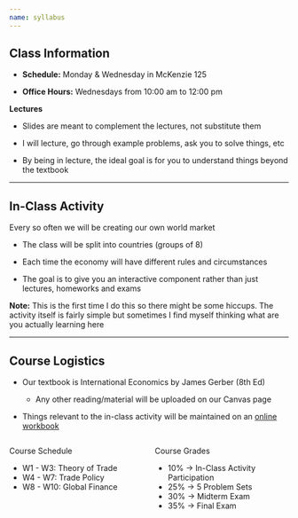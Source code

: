 ```yaml
---
name: syllabus
---
```


## Class Information 

- [**Schedule:**]{.hi} Monday & Wednesday in McKenzie 125

- [**Office Hours:**]{.hi} Wednesdays from 10:00 am to 12:00 pm 

**Lectures**

- Slides are meant to complement the lectures, not substitute them

- I will lecture, go through example problems, ask you to solve things, etc

- By being in lecture, the ideal goal is for you to understand things beyond the textbook 

---

## In-Class Activity

Every so often we will be creating our own world market

- The class will be split into countries (groups of 8) 

- Each time the economy will have different rules and circumstances

- The goal is to give you an interactive component rather than just lectures, homeworks and exams

[**Note:** This is the first time I do this so there might be some hiccups. The activity itself is fairly simple but sometimes I find myself thinking what are you actually learning here]{.note .small}

---

## Course Logistics

- Our [textbook]{.hi} is International Economics by James Gerber (8th Ed)

    - Any other reading/material will be uploaded on our Canvas page

- Things relevant to the in-class activity will be maintained on an [online workbook](https://jose-rojas-fallas.quarto.pub/international-econ-workbook/)

:::: {.columns}

::: {.column width="50%"}
[Course Schedule]{.h}

- [W1 - W3:]{.hii} Theory of Trade
- [W4 - W7:]{.hii} Trade Policy
- [W8 - W10:]{.hii} Global Finance

:::

::: {.column width="50%"}
[Course Grades]{.h}

- 10% $\rightarrow$ In-Class Activity Participation
- 25% $\rightarrow$ 5 Problem Sets
- 30% $\rightarrow$ Midterm Exam
- 35% $\rightarrow$ Final Exam 
:::

::::